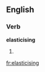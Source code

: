 ==English==

===Verb===
'''elasticising'''

# {{present participle of|[[elasticise]]}}

[[fr:elasticising]]